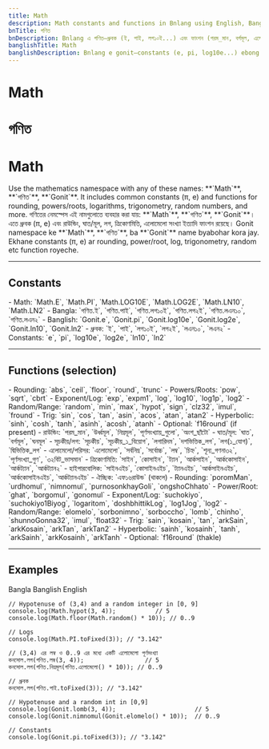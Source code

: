 ```yaml
---
title: Math
description: Math constants and functions in Bnlang using English, Bangla, and Banglish names with concise examples.
bnTitle: গণিত
bnDescription: Bnlang এ গণিত—ধ্রুবক (ই, পাই, লগ১০ই...) এবং ফাংশন (পরম_মান, বর্গমূল, এলোমেলো, লম্ব...)—এর সংক্ষিপ্ত উদাহরণ।
banglishTitle: Math
banglishDescription: Bnlang e gonit—constants (e, pi, log10e...) ebong functions (poromMan, borgomul, elomelo, lomb...) er choto udahoron.
---
```


# <I18nEnglish>Math</I18nEnglish>
# <I18nBangla>গণিত</I18nBangla>
# <I18nBanglish>Math</I18nBanglish>

<I18nEnglish>
Use the mathematics namespace with any of these names: **`Math`**, **`গণিত`**, **`Gonit`**.  
It includes common constants (π, e) and functions for rounding, powers/roots, logarithms, trigonometry, random numbers, and more.
</I18nEnglish>

<I18nBangla>
গণিতের নেমস্পেস এই নামগুলোতে ব্যবহার করা যায়: **`Math`**, **`গণিত`**, **`Gonit`**।  
এতে ধ্রুবক (π, e) এবং রাউন্ডিং, ঘাত/মূল, লগ, ত্রিকোণমিতি, এলোমেলো সংখ্যা ইত্যাদি ফাংশন রয়েছে।
</I18nBangla>

<I18nBanglish>
Gonit namespace ke **`Math`**, **`গণিত`**, ba **`Gonit`** name byabohar kora jay.  
Ekhane constants (π, e) ar rounding, power/root, log, trigonometry, random etc function royeche.
</I18nBanglish>

---

## Constants

<I18nEnglish>
- Math: `Math.E`, `Math.PI`, `Math.LOG10E`, `Math.LOG2E`, `Math.LN10`, `Math.LN2`  
- Bangla: `গণিত.ই`, `গণিত.পাই`, `গণিত.লগ১০ই`, `গণিত.লগ২ই`, `গণিত.লএন১০`, `গণিত.লএন২`  
- Banglish: `Gonit.e`, `Gonit.pi`, `Gonit.log10e`, `Gonit.log2e`, `Gonit.ln10`, `Gonit.ln2`
</I18nEnglish>

<I18nBangla>
- ধ্রুবক: `ই`, `পাই`, `লগ১০ই`, `লগ২ই`, `লএন১০`, `লএন২`
</I18nBangla>

<I18nBanglish>
- Constants: `e`, `pi`, `log10e`, `log2e`, `ln10`, `ln2`
</I18nBanglish>

---

## Functions (selection)

<I18nEnglish>
- Rounding: `abs`, `ceil`, `floor`, `round`, `trunc`  
- Powers/Roots: `pow`, `sqrt`, `cbrt`  
- Exponent/Log: `exp`, `expm1`, `log`, `log10`, `log1p`, `log2`  
- Random/Range: `random`, `min`, `max`, `hypot`, `sign`, `clz32`, `imul`, `fround`  
- Trig: `sin`, `cos`, `tan`, `asin`, `acos`, `atan`, `atan2`  
- Hyperbolic: `sinh`, `cosh`, `tanh`, `asinh`, `acosh`, `atanh`  
- Optional: `f16round` (if present)
</I18nEnglish>

<I18nBangla>
- রাউন্ডিং: `পরম_মান`, `উর্ধ্বমূল`, `নিম্নমূল`, `পূর্ণসংখ্যায়_গুলো`, `অংশ_ছাঁটো`  
- ঘাত/মূল: `ঘাত`, `বর্গমূল`, `ঘনমূল`  
- সূচকীয়/লগ: `সূচকীয়`, `সূচকীয়_১_বিয়োগ`, `লগারিদম`, `দশভিত্তিক_লগ`, `লগ(১_যোগ)`, `দ্বিভিত্তিক_লগ`  
- এলোমেলো/পরিসর: `এলোমেলো`, `সর্বনিম্ন`, `সর্বোচ্চ`, `লম্ব`, `চিহ্ন`, `শূন্য_গণনা৩২`, `পূর্ণসংখ্যা_গুণ`, `৩২বিট_ভাসমান`  
- ত্রিকোণমিতি: `সাইন`, `কোসাইন`, `ট্যান`, `আর্কসাইন`, `আর্ককোসাইন`, `আর্কট্যান`, `আর্কট্যান২`  
- হাইপারবোলিক: `সাইনএইচ`, `কোসাইনএইচ`, `ট্যানএইচ`, `আর্কসাইনএইচ`, `আর্ককোসাইনএইচ`, `আর্কট্যানএইচ`  
- ঐচ্ছিক: `এফ১৬রাউন্ড` (থাকলে)
</I18nBangla>

<I18nBanglish>
- Rounding: `poromMan`, `urdhomul`, `nimnomul`, `purnosonkhayGoli`, `ongshoChhato`  
- Power/Root: `ghat`, `borgomul`, `gonomul`  
- Exponent/Log: `suchokiyo`, `suchokiyo1Biyog`, `logaritom`, `doshbhittikLog`, `log1Jog`, `log2`  
- Random/Range: `elomelo`, `sorbonimno`, `sorboccho`, `lomb`, `chinho`, `shunnoGonna32`, `imul`, `float32`  
- Trig: `sain`, `kosain`, `tan`, `arkSain`, `arkKosain`, `arkTan`, `arkTan2`  
- Hyperbolic: `sainh`, `kosainh`, `tanh`, `arkSainh`, `arkKosainh`, `arkTanh`  
- Optional: `f16round` (thakle)
</I18nBanglish>

---

## Examples

<Tabs defaultValue="bangla" className="w-full">
  <TabsList>
    <TabsTrigger value="bangla">Bangla</TabsTrigger>
    <TabsTrigger value="banglish">Banglish</TabsTrigger>
    <TabsTrigger value="english">English</TabsTrigger>
  </TabsList>

  <TabsContent value="english">

```bnl
// Hypotenuse of (3,4) and a random integer in [0, 9]
console.log(Math.hypot(3, 4));           // 5
console.log(Math.floor(Math.random() * 10)); // 0..9

// Logs
console.log(Math.PI.toFixed(3)); // "3.142"
```
  </TabsContent>

  <TabsContent value="bangla">

```bnl
// (3,4) এর লম্ব ও 0..9 এর মধ্যে একটি এলোমেলো পূর্ণসংখ্যা
কনসোল.লগ(গণিত.লম্ব(3, 4));                 // 5
কনসোল.লগ(গণিত.নিম্নমূল(গণিত.এলোমেলো() * 10)); // 0..9

// ধ্রুবক
কনসোল.লগ(গণিত.পাই.toFixed(3)); // "3.142"
```
  </TabsContent>

  <TabsContent value="banglish">

```bnl
// Hypotenuse and a random int in [0,9]
console.log(Gonit.lomb(3, 4));                      // 5
console.log(Gonit.nimnomul(Gonit.elomelo() * 10));  // 0..9

// Constants
console.log(Gonit.pi.toFixed(3)); // "3.142"
```
  </TabsContent>
</Tabs>
